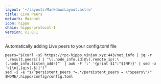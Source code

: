 ```yaml
---
layout: '~/layouts/MarkdownLayout.astro'
title: Live Peers
network: Mainnet
icon: hippo
chain: hippo-protocol-1
version: v1.0.1
---
```

Automatically adding Live peers to your config.toml file
```
peers="$(curl -sS https://rpc-hippo.vinjan.xyz:443/net_info | jq -r '.result.peers[] | "\(.node_info.id)@\(.remote_ip):\(.node_info.listen_addr)"' | awk -F ':' '{print $1":"$(NF)}' | sed -z 's|\n|,|g;s|.$||')"
sed -i -e "s/^persistent_peers *=.*/persistent_peers = \"$peers\"/" $HOME/.hippo/config/config.toml
```

